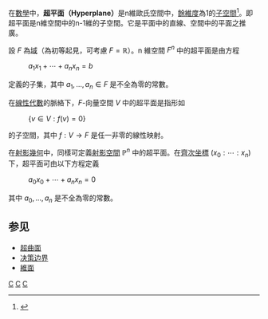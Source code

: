 {{NoteTA
|G1 = Math
|1 = zh-cn:域; zh-tw:體;
}}
在[[數學|數學]]中，'''超平面（Hyperplane）'''是n維歐氏空間中，[[餘維數|餘維度]]為1的[[子空間|子空間]]<ref>{{cite web |author1=Wolfram |title=Hyperplane |url=http://mathworld.wolfram.com/Hyperplane.html |accessdate=2019-06-30}}</ref>。即超平面是n維空間中的n-1維的子空間。它是平面中的直線、空間中的平面之推廣。

設 <math>F</math> 為[[域_(數學)|域]]（為初等起見，可考慮 <math>F=\mathbb{R}</math>）。n 維空間 <math>F^n</math> 中的超平面是由方程
: <math>a_1 x_1 + \cdots + a_n x_n = b</math>
定義的子集，其中 <math>a_1, \ldots, a_n \in F</math> 是不全為零的常數。

在[[線性代數|線性代數]]的脈絡下，<math>F</math>-向量空間 <math>V</math> 中的超平面是指形如
: <math> \{v \in V : f(v) = 0 \}</math>
的子空間，其中 <math>f: V \to F</math> 是任一非零的線性映射。

在[[射影幾何|射影幾何]]中，同樣可定義[[射影空間|射影空間]] <math>\mathbb{P}^n</math> 中的超平面。在[[齊次坐標|齊次坐標]] <math>(x_0: \cdots : x_n)</math> 下，超平面可由以下方程定義
: <math>a_0 x_0 + \cdots + a_n x_n = 0</math>
其中 <math>a_0, \ldots, a_n</math> 是不全為零的常數。

== 参见 ==
* [[超曲面|超曲面]]
* [[决策边界|决策边界]]
* [[維面|維面]]
{{模板:维度}}

[[Category:仿射幾何|C]]
[[Category:射影幾何|C]]
[[Category:線性代數|C]]